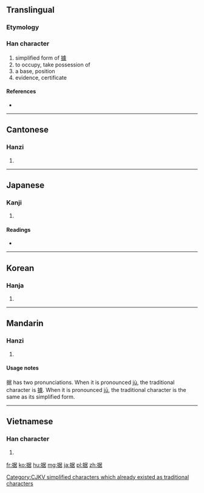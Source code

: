 {{also|據}}
==Translingual==

===Etymology===
{{Han compound|手|居|c1=s|c2=p|t1=hand|ls=psc}}

===Han character===
{{Han char|rn=64|rad=手|as=08|sn=11|four=5706<sub>4</sub>|canj=手尸十口 (QSJR)|ids=⿰[[扌]][[居]]}}

# simplified form of [[據]]
# to occupy, take possession of
# a base, position
# evidence, certificate

====References====
* {{Han ref|kx=0435.120|dkj=12204|dj=0784.290|hdz=31909.010|uh=636E|ud=25454|bh=D575|bd=54645}}

[[Category:CJKV simplified characters which already existed as traditional characters]]

----

==Cantonese==

===Hanzi===
{{yue-hanzi|jyut=|y=geui1|tra=據}}

# {{defn|lang=yue|sort=手08}}

----

==Japanese==

===Kanji===
{{ja-kanji|grade=c|rs=手08}}

# {{defn|lang=ja|sort=手08}}

====Readings====
* {{ja-readings|on=[[きょ]] (kyo)|kun=[[すえる]] (sueru), [[すえ]] (sue)}}

----

==Korean==

===Hanja===
{{ko-hanja|hangeul=거|eumhun=|rv=geo|mr=kŏ|y=ke}}

# {{defn|lang=ko|sort=手08}}

----

==Mandarin==

===Hanzi===
{{cmn-hanzi|tra=據|pin=[[jù]] ([[ju4]])|wg=chü<sup>4</sup>}}

# {{defn|lang=cmn|sort=手08}}

====Usage notes====
据 has two pronunciations. When it is pronounced [[jù]], the traditional character is [[據]]. When it is pronounced [[jū]], the traditional character is the same as its simplified form.

----

==Vietnamese==

===Han character===
{{vi-hantu|[[cứ]], [[cư]], [[cớ]]|rs=手08}}

# {{defn|lang=vi}}

[[fr:据]]
[[ko:据]]
[[hu:据]]
[[mg:据]]
[[ja:据]]
[[pl:据]]
[[zh:据]]